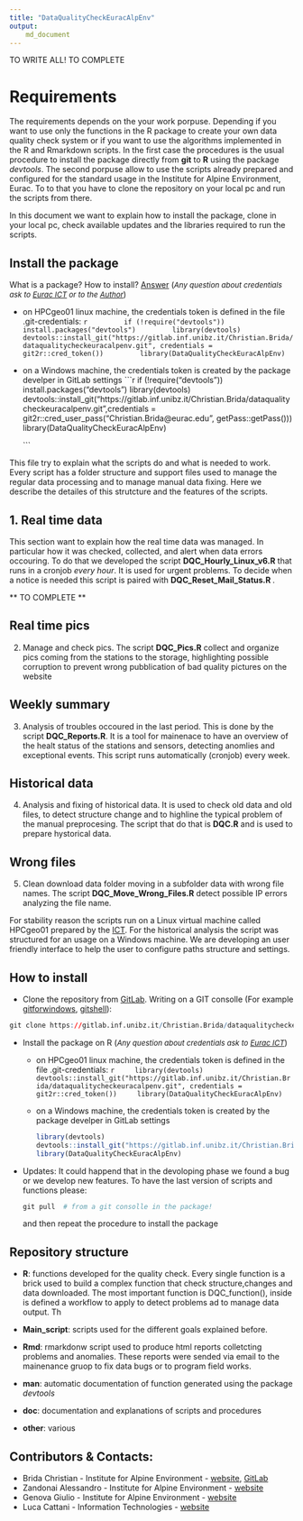 ```yaml
---
title: "DataQualityCheckEuracAlpEnv" 
output: 
    md_document
---
```

TO WRITE ALL! TO COMPLETE
<!-- md_document -->
<!-- github_document -->

# **Requirements**

The requirements depends on the your work porpuse. Depending if you want to use only the functions in the R package to create your own data quality check system or if you want to use the algorithms implemented in the R and Rmarkdown scripts. In the first case the procedures is the usual procedure to install the package directly from **git** to **R** using the package *devtools*. The second porpuse allow to use the scripts already prepared and configured for the standard usage in the Institute for Alpine Environment, Eurac. To to that you have to clone the repository on your local pc and run the scripts from there. 

In this document we want to explain how to install the package, clone in your local pc, check available updates and the libraries required to run the scripts.


## Install the package
What is a package? How to install? [Answer](https://www.datacamp.com/community/tutorials/r-packages-guide) 
(<font size="2">*Any question about credentials ask to [Eurac ICT](http://www.eurac.edu/it/aboutus/people/Pages/staffdetails.aspx?persId=41206) or to the [Author](http://www.eurac.edu/it/aboutus/people/Pages/staffdetails.aspx?persId=39787)*</font>)

  +   on HPCgeo01 linux machine, the credentials token is defined in the file .git-credentials:
        ```r
        if (!require("devtools")) install.packages("devtools")
        library(devtools)
        devtools::install_git("https://gitlab.inf.unibz.it/Christian.Brida/dataqualitycheckeuracalpenv.git", credentials = git2r::cred_token())
        library(DataQualityCheckEuracAlpEnv)
        ```

  +   on a Windows machine, the credentials token is created by the package develper in GitLab settings
        ```r
        if (!require("devtools")) install.packages("devtools")
        library(devtools)
        devtools::install_git("https://gitlab.inf.unibz.it/Christian.Brida/dataqualitycheckeuracalpenv.git",credentials = git2r::cred_user_pass("Christian.Brida@eurac.edu", getPass::getPass()))
        library(DataQualityCheckEuracAlpEnv)
        
        ```



This file try to explain what the scripts do and what is needed to work. Every script has a folder structure and support files used to manage the regular data processing and to manage manual data fixing. Here we describe the detailes of this strutcture and the features of the scripts.

## 1. Real time data
   This section want to explain how the real time data was managed. In particular how it was checked, collected, and alert when data errors occouring. To do that we developed the script **DQC_Hourly_Linux_v6.R**  that runs in a cronjob *every hour*. It is used for urgent problems. To decide when a notice is needed this script is paired with **DQC_Reset_Mail_Status.R **. 
   
   ** TO COMPLETE ** 
  
## Real time pics
  2.  Manage and check pics. The script **DQC_Pics.R** collect and organize pics coming from the stations to the storage, highlighting possible corruption to prevent wrong pubblication of bad quality pictures on the website
 
## Weekly summary  
  3.  Analysis of troubles occoured in the last period. This is done by the script **DQC_Reports.R**. It is a tool for mainenace to have an overview of the healt status of the stations and sensors, detecting anomlies and exceptional events. This script runs automatically (cronjob) every week. 
  
## Historical data  
  4.  Analysis and fixing of historical data. It is used to check old data and old files, to detect structure change and to highline the typical problem of the manual preprocesing. The script that do that is **DQC.R** and is used to prepare hystorical data.
    
## Wrong files
  5.  Clean download data folder moving in a subfolder data with wrong file names. The script **DQC_Move_Wrong_Files.R** detect possible IP errors analyzing the file name.










For stability reason the scripts run on a Linux virtual machine called HPCgeo01 prepared by the [ICT](http://www.eurac.edu/en/aboutus/organisation/servicedepartments/ict/Pages/default.aspx). 
For the historical analysis the script was structured for an usage on a Windows machine. We are developing an user friendly interface to help the user to configure paths structure and settings. 

## How to install

*   Clone the repository from [GitLab](https://gitlab.inf.unibz.it/Christian.Brida/dataqualitycheckeuracalpenv).
    Writing on a GIT consolle (For example [gitforwindows](https://gitforwindows.org/), [gitshell](https://desktop.github.com/)):
    
```r
git clone https://gitlab.inf.unibz.it/Christian.Brida/dataqualitycheckeuracalpenv.git
```
         

*   Install the package on R (<font size="2">*Any question about credentials ask to [Eurac ICT](http://www.eurac.edu/it/aboutus/people/Pages/staffdetails.aspx?persId=41206)*</font>)
    
    +   on HPCgeo01 linux machine, the credentials token is defined in the file .git-credentials:
        ```r
        library(devtools)
        devtools::install_git("https://gitlab.inf.unibz.it/Christian.Brida/dataqualitycheckeuracalpenv.git", credentials = git2r::cred_token())
        library(DataQualityCheckEuracAlpEnv)
        ```

    +   on a Windows machine, the credentials token is created by the package develper in GitLab settings
        ```r
        library(devtools)
        devtools::install_git("https://gitlab.inf.unibz.it/Christian.Brida/dataqualitycheckeuracalpenv.git",credentials = git2r::cred_user_pass("Christian.Brida@eurac.edu", getPass::getPass()))
        library(DataQualityCheckEuracAlpEnv)
        
        ```

*   Updates:
    It could happend that in the devoloping phase we found a bug or we develop new features. To have the last version of scripts and functions please:
    
    ```r
    git pull  # from a git consolle in the package! 
    ```
         
    and then repeat the procedure to install the package

## Repository structure
  
  +   **R**:  functions developed for the quality check. Every single function is a brick used to build a complex function that check structure,changes and data downloaded. The most important function is DQC_function(), inside is defined a workflow to apply to detect problems ad to manage data output. Th
    
  +   **Main_script**: scripts used for the different goals explained before. 
  
  +   **Rmd**:  rmarkdonw script used to produce html reports colletcting problems and anomalies. These reports were sended via email to the mainenance gruop to fix data bugs or to program field works.
  
  +   **man**: automatic documentation of function generated using the package *devtools* 
    
  +   **doc**: documentation and explanations of scripts and procedures
    
  +   **other**: various



## Contributors & Contacts:
  +   Brida Christian - Institute for Alpine Environment - [website](http://www.eurac.edu/it/aboutus/people/Pages/staffdetails.aspx?persId=39787), [GitLab](https://gitlab.inf.unibz.it/Christian.Brida)
  +   Zandonai Alessandro - Institute for Alpine Environment - [website](http://www.eurac.edu/it/aboutus/people/Pages/staffdetails.aspx?persId=23703)
  +   Genova Giulio - Institute for Alpine Environment - [website](http://www.eurac.edu/it/aboutus/people/Pages/staffdetails.aspx?persId=41527)
  +   Luca Cattani - Information Technologies - [website](http://www.eurac.edu/it/aboutus/people/Pages/staffdetails.aspx?persId=41206)
  

<div class="tocify-extend-page" data-unique="tocify-extend-page" style="height: 0;"></div>